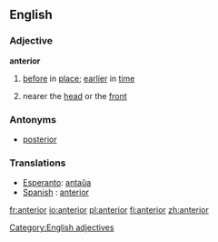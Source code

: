 ==English==
===Adjective===
'''anterior'''
# [[before]] in [[place]]; [[earlier]] in [[time]]
#{{anatomy}} nearer the [[head]] or the [[front]]
===Antonyms===
* [[posterior]]

===Translations===
*[[Esperanto]]: [[antaŭa]]
*[[Spanish]] : [[anterior]]

[[Category:English adjectives]]

[[fr:anterior]]
[[io:anterior]]
[[pl:anterior]]
[[fi:anterior]]
[[zh:anterior]]